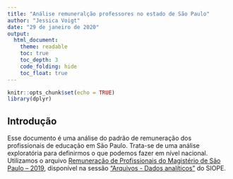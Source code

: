 ```yaml
---
title: "Análise remuneralção professores no estado de São Paulo"
author: "Jessica Voigt"
date: "29 de janeiro de 2020"
output: 
  html_document:
    theme: readable 
    toc: true 
    toc_depth: 3 
    code_folding: hide 
    toc_float: true
---
```


```r
knitr::opts_chunk$set(echo = TRUE)
library(dplyr)
```

## Introdução

Esse documento é uma análise do padrão de remuneração dos profissionais de educação em São Paulo. Trata-se de uma análise exploratória para definirmos o que podemos fazer em nível nacional.<br>
Utilizamos o arquivo [Remuneração de Profissionais do Magistério de São Paulo – 2019](ftp://ftp2.fnde.gov.br/dadosabertos/SIOPE/REMUNERACAO_PROFISSIONAIS_EDUCACAO_SP_2019.CSV), disponível na sessão ["Arquivos - Dados analíticos"](https://www.fnde.gov.br/index.php/fnde_sistemas/siope/relatorios/arquivos-dados-analiticos) do SIOPE.

<br><br>

